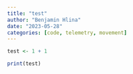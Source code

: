 ```yaml
---
title: "test"
author: "Benjamin Hlina"
date: "2023-05-28"
categories: [code, telemetry, movement]
---
```


```r
test <- 1 + 1

print(test)

```

